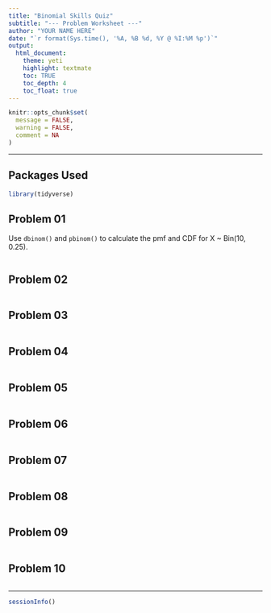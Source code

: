 ```yaml
---
title: "Binomial Skills Quiz"
subtitle: "--- Problem Worksheet ---"
author: "YOUR NAME HERE"
date: "`r format(Sys.time(), '%A, %B %d, %Y @ %I:%M %p')`"
output: 
  html_document: 
    theme: yeti
    highlight: textmate
    toc: TRUE
    toc_depth: 4
    toc_float: true
---
```


```r
knitr::opts_chunk$set(
  message = FALSE,
  warning = FALSE,
  comment = NA
)
```
<hr>

## Packages Used

```r
library(tidyverse)
```

## Problem 01

Use `dbinom()` and `pbinom()` to calculate the pmf and CDF for X ~ Bin(10, 0.25).

```r

```

## Problem 02

```r

```

## Problem 03

```r

```

## Problem 04

```r

```

## Problem 05

```r

```

## Problem 06

```r

```

## Problem 07

```r

```

## Problem 08

```r

```

## Problem 09

```r

```

## Problem 10

```r

```

<hr>
```r
sessionInfo()
```


